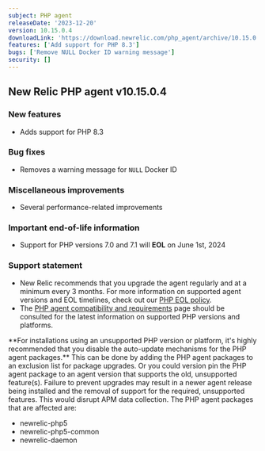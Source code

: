 ```yaml
---
subject: PHP agent
releaseDate: '2023-12-20'
version: 10.15.0.4
downloadLink: 'https://download.newrelic.com/php_agent/archive/10.15.0.4'
features: ['Add support for PHP 8.3']
bugs: ['Remove NULL Docker ID warning message']
security: []
---
```


## New Relic PHP agent v10.15.0.4

### New features

* Adds support for PHP 8.3

### Bug fixes

* Removes a warning message for `NULL` Docker ID

### Miscellaneous improvements

* Several performance-related improvements

### Important end-of-life information

* Support for PHP versions 7.0 and 7.1 will **EOL** on June 1st, 2024

### Support statement

* New Relic recommends that you upgrade the agent regularly and at a minimum every 3 months. For more information on supported agent versions and EOL timelines, check out our [PHP EOL policy](https://docs.newrelic.com/docs/apm/agents/php-agent/getting-started/php-agent-eol-policy/).
* The [PHP agent compatibility and requirements](https://docs.newrelic.com/docs/apm/agents/php-agent/getting-started/php-agent-compatibility-requirements/) page should be consulted for the latest information on supported PHP versions and platforms.

<Callout variant="important">
  **For installations using an unsupported PHP version or platform, it's highly recommended that you disable the auto-update mechanisms for the PHP agent packages.** This can be done by adding the PHP agent packages to an exclusion list for package upgrades. Or you could version pin the PHP agent package to an agent version that supports the old, unsupported feature(s). Failure to prevent upgrades may result in a newer agent release being installed and the removal of support for the required, unsupported features. This would disrupt APM data collection.
  The PHP agent packages that are affected are:

  * newrelic-php5
  * newrelic-php5-common
  * newrelic-daemon
</Callout>
